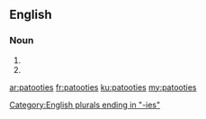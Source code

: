 ==English==

===Noun===
{{head|en|noun plural form}}

# {{plural of|patootie|lang=en}}
# {{plural of|patooty|lang=en}}

[[Category:English plurals ending in "-ies"]]

[[ar:patooties]]
[[fr:patooties]]
[[ku:patooties]]
[[my:patooties]]